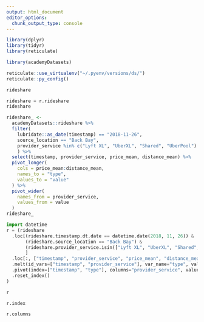 ```yaml
---
output: html_document
editor_options: 
  chunk_output_type: console
---
```


```r
library(dplyr)
library(tidyr)
library(reticulate)

library(academyDatasets)

reticulate::use_virtualenv("~/.pyenv/versions/ds/")
reticulate::py_config()

rideshare
```

```python
rideshare = r.rideshare
rideshare
```

```r
rideshare_ <-
  academyDatasets::rideshare %>% 
  filter(
    lubridate::as_date(timestamp) == "2018-11-26", 
    source_location == "Back Bay",
    provider_service %in% c("Lyft XL", "UberXL", "Shared", "UberPool")
    ) %>% 
  select(timestamp, provider_service, price_mean, distance_mean) %>% 
  pivot_longer(
    cols = price_mean:distance_mean,
    names_to = "type",
    values_to = "value"
  ) %>% 
  pivot_wider(
    names_from = provider_service,
    values_from = value
  )
rideshare_
```

```python
import datetime
r = (rideshare
  .loc[(rideshare.timestamp.dt.date == datetime.date(2018, 11, 26)) &
       (rideshare.source_location == "Back Bay") &
       (rideshare.provider_service.isin(["Lyft XL", "UberXL", "Shared", "UberPool"]))
       ]
  .loc[:, ["timestamp", "provider_service", "price_mean", "distance_mean"]]
  .melt(id_vars=["timestamp", "provider_service"], var_name="type", value_name="value")
  .pivot(index=["timestamp", "type"], columns="provider_service", values="value")
  .reset_index()
)

```

```python
r
```

```python
r.index
```

```python
r.columns
```
